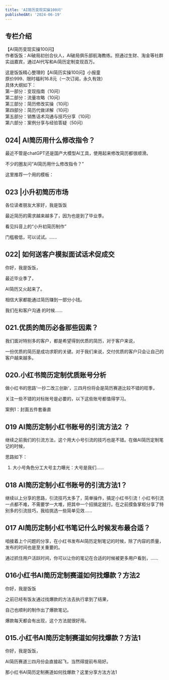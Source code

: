 ```yaml
---
title: 'AI简历变现实操100问'
publishedAt: '2024-06-19'
---
```


## 专栏介绍

【AI简历变现实操100问】  
作者饭饭：AI破局初创合伙人，AI破局俱乐部航海教练。担通过生财、淘金等社群实战嘉宾，通过AI代写和Ai简历定制变现百万。  
  
这是饭饭精心整理的【AI简历实操100问】小报童  
原价999、限时福利16.8元（一次订阅，永久有效）  
具体大纲如下：  
第一部分：变现指南（10问）  
第二部分：流量攻略（10问）  
第三部分：简历修改实操（10问）  
第四部分：简历代做详解（10问）  
第五部分：销售话术沟通与技巧分享（10问）  
第六部分：案例分享与经验答疑（50问）

## 024| AI简历用什么修改指令？
最近不管是chatGPT还是国产大模型AI工具，使用起来修改简历都很顺滑。

不少的圈友问“AI简历用什么修改指令？”

这里推荐一个用的模板：

## 023 |小升初简历市场
各位读者朋友大家好，我是饭饭

最近简历的需求越来越多了，因为也是到了毕业季。

看见抖音上的“小升初简历制作”

门槛极低，可以试试。......

## 022| 如何送客户模拟面试话术促成交
你好，我是饭饭，

最近毕业季了，

AI简历又火起来了。

相信大家都能通过简历赚到一部分小钱。

我们在和客户沟通 的时候......

## 021.优质的简历必备那些因素？
我们面对特别多的客户，都是希望得到优质的简历，对于客户来说，

一份优质的简历是成功求职的关键。对于我们来说，交付优质的客户只会让自己的客户越来越多。

## 020.小红书简历定制优质账号分析
做小红书的思路‘一抄二改三创新’，三四月份将会是简历赛道比较不错的旺季，

关注一些不错的对标账号是必要的，以下这些账号都值得学习。

案例1：封面五件套垂直

## 019 AI简历定制小红书账号的引流方法2 ？
继续之前我们的引流方法，这个用大小号引流的技巧也是不错。在做AI简历定制笔记的时候，

思路如下：

1. 大小号角色分工大号主力曝光：大号是我们......

## 018 AI简历定制小红书账号的引流方法1？
继续以上分享的思路，引流技巧太多了，简单操作，搞定小红书引流！小红书引流一点都不难，不需要学一大堆，把其中一个招搞定就行。在之前摸鱼掌柜分享了特别多的引流技巧，我给挑选一些简单见效......

## 017 AI简历定制小红书笔记什么时候发布最合适？
咱接着上个问题的分享，在小红书发布AI简历定制笔记的时候，除了内容的质量，发布的时间也是至关重要的。

通过抓住用户活跃时间，你可以让你的笔记在合适的时候被更多用户看到，......

## 016小红书AI简历定制赛道如何找爆款？方法2
你好，我是饭饭

之前已经有饭友通过找爆款的方法去执行拿到了结果，

自己也顺利的制作出了爆款笔记。

爆款每天都会有出现，这个方法就很好用。

## 015.小红书AI简历定制赛道如何找爆款？方法1
你好，我是饭饭，

AI简历赛道三四月份会直接起飞，当然得提前布局好。

那小红书AI简历定制赛道如何找爆款？这里分享方法方法1

